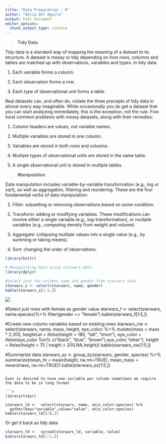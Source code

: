 ---
title: "Data Preparation - R"
author: "Delia Del Aguila"
output: html_document
editor_options:
  chunk_output_type: console
---

> **Tidy Data**

Tidy data is a standard way of mapping the meaning of a dataset to its structure. A dataset is messy or tidy depending on how rows, columns and tables are matched up with observations, variables and types. 
In tidy data:

1. Each variable forms a column.

2. Each observation forms a row.

3. Each type of observational unit forms a table.

Real datasets can, and often do, violate the three precepts of tidy data in almost every way imaginable. While occasionally you do get a dataset that you can start analyzing immediately, this is the exception, not the rule. Five most common problems with messy datasets, along with their remedies:

1. Column headers are values, not variable names.
 
2. Multiple variables are stored in one column.
 
3. Variables are stored in both rows and columns.
 
4. Multiple types of observational units are stored in the same table.
 
5. A single observational unit is stored in multiple tables.

> **Manipulation** 

Data manipulation includes variable-by-variable transformation (e.g., log or sqrt), as well as aggregation, filtering and reordering. These are the four fundamental verbs of data manipulation:

1. Filter: subsetting or removing observations based on some condition.

2. Transform: adding or modifying variables. These modifications can involve either a single variable (e.g., log-transformation), or multiple variables (e.g., computing density from weight and volume).

3. Aggregate: collapsing multiple values into a single value (e.g., by summing or taking means).

4. Sort: changing the order of observations.

```{r echo=FALSE}
library(knitr)
```


```{r message=FALSE}
# Manipulating Data using starwars data
library(dplyr)

#Select just the columns name and gender from starwars data
starwars_s <- select(starwars, name, gender) 
kable(starwars_s[1:5,])
```
![](blob/master/Images/starwars_s.PNG)

#Select just rows with female as gender value
starwars_f <- select(starwars, name:species)%>% 
  filter(gender == "female") 
kable(starwars_f[1:5,])

#Create new column variables based on existing ones
starwars_nw <- select(starwars, name, mass, height, eye_color) %>%
  mutate(mass = mass * 2.205, 
                      heightcat = ifelse(height > 180, "tall", "short"),
                      eye_color = ifelse(eye_color %in% c("black", "blue", "brown"),eye_color,"other"),
                      height = ifelse(height < 75 | height > 200,NA,height))
kable(starwars_nw[1:5,])

#Summarize data
starwars_sz <- group_by(starwars, gender, species) %>%
  summarize(mean_ht = mean(height, na.rm=TRUE), 
            mean_mass = mean(mass, na.rm=TRUE))
kable(starwars_sz[1:5,])

```

Even is desired to have one variable per column sometimes we require the data to be in long format

```{r message=FALSE}
library(tidyr)

starwars_ld <-  select(starwars, name, skin_color:species) %>%   
  gather(key="variable",value="value", skin_color:species)
kable(starwars_ld[1:5,])
```

Or get it back as tidy data
```{r message=FALSE}
starwars_td <-  spread(starwars_ld, variable, value)
kable(starwars_td[1:5,])
```




